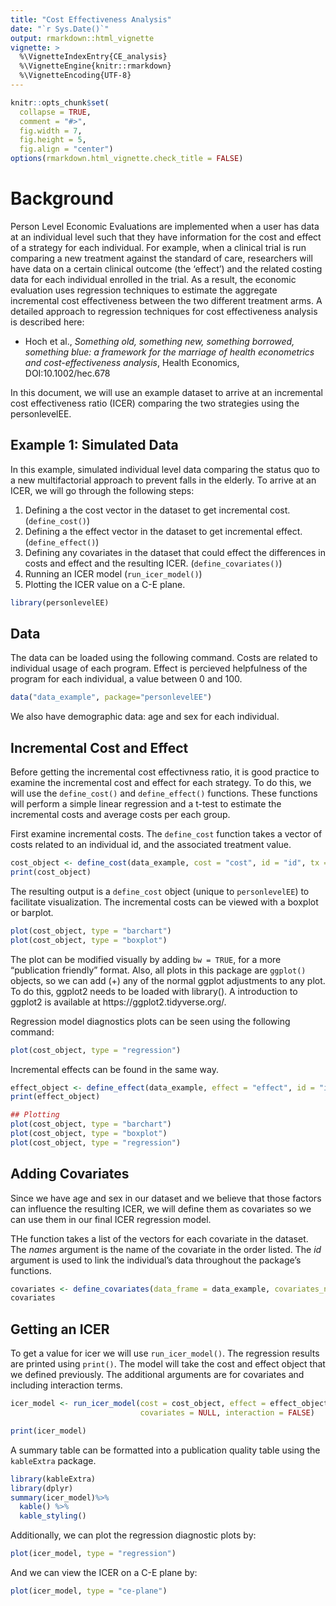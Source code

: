 ```yaml
---
title: "Cost Effectiveness Analysis"
date: "`r Sys.Date()`"
output: rmarkdown::html_vignette
vignette: >
  %\VignetteIndexEntry{CE_analysis}
  %\VignetteEngine{knitr::rmarkdown}
  %\VignetteEncoding{UTF-8}
---
```


```r
knitr::opts_chunk$set(
  collapse = TRUE,
  comment = "#>",
  fig.width = 7,
  fig.height = 5,
  fig.align = "center")
options(rmarkdown.html_vignette.check_title = FALSE)
```

# Background

Person Level Economic Evaluations are implemented when a user has data at an individual level such that they have information for the cost and effect of a strategy for each individual. For example, when a clinical trial is run comparing a new treatment against the standard of care, researchers will have data on a certain clinical outcome (the 'effect') and the related costing data for each individual enrolled in the trial. As a result, the economic evaluation uses regression techniques to estimate the aggregate incremental cost effectiveness between the two different treatment arms. A detailed approach to regression techniques for cost effectiveness analysis is described here:

* Hoch et al., *Something old, something new, something borrowed, something blue: a framework for the marriage of health econometrics and cost-effectiveness analysis*, Health Economics, DOI:10.1002/hec.678

In this document, we will use an example dataset to arrive at an incremental cost effectiveness ratio (ICER) comparing the two strategies using the personlevelEE. 

## Example 1: Simulated Data

In this example, simulated individual level data comparing the status quo to a new multifactorial approach to prevent falls in the elderly. 
To arrive at an ICER, we will go through the following steps:

1. Defining a the cost vector in the dataset to get incremental cost. (`define_cost()`)
2. Defining a the effect vector in the dataset to get incremental effect. (`define_effect()`)
3. Defining any covariates in the dataset that could effect the differences in costs and effect and the resulting ICER. (`define_covariates()`)
4. Running an ICER model (`run_icer_model()`)
5. Plotting the ICER value on a C-E plane. 

```r
library(personlevelEE)
```

## Data 

The data can be loaded using the following command. 
Costs are related to individual usage of each program. Effect is percieved helpfulness of the program for each individual, a value between 0 and 100. 

```r
data("data_example", package="personlevelEE")
```


We also have demographic data: age and sex for each individual.

## Incremental Cost and Effect

Before getting the incremental cost effectivness ratio, it is good practice to examine the incremental cost and effect for each strategy. To do this, we will use the `define_cost()` and `define_effect()` functions. These functions will perform a simple linear regression and a t-test to estimate the incremental costs and average costs per each group. 

First examine incremental costs. The `define_cost` function takes a vector of costs related to an individual id, and the associated treatment value. 
```r
cost_object <- define_cost(data_example, cost = "cost", id = "id", tx = "tx")
print(cost_object)
```


The resulting output is a `define_cost` object (unique to `personlevelEE`) to facilitate visualization. The incremental costs can be viewed with a boxplot or barplot. 
```r
plot(cost_object, type = "barchart")
plot(cost_object, type = "boxplot")
```


The plot can be modified visually by adding `bw = TRUE`, for a more "publication friendly" format. 
Also, all plots in this package are `ggplot()` objects, so we can add (+) any of the normal ggplot adjustments to any plot. To do this, ggplot2 needs to be loaded with library(). A introduction to ggplot2 is available at https://ggplot2.tidyverse.org/.

Regression model diagnostics plots can be seen using the following command:
```r
plot(cost_object, type = "regression")
```


Incremental effects can be found in the same way. 
```r
effect_object <- define_effect(data_example, effect = "effect", id = "id", tx = "tx")
print(effect_object)

## Plotting
plot(cost_object, type = "barchart")
plot(cost_object, type = "boxplot")
plot(cost_object, type = "regression")
```

## Adding Covariates

Since we have age and sex in our dataset and we believe that those factors can influence the resulting ICER, we will define them as covariates so we can use them in our final ICER regression model. 

THe function takes a list of the vectors for each covariate in the dataset. The *names* argument is the name of the covariate in the order listed. The *id* argument is used to link the individual's data throughout the package's functions. 
```r
covariates <- define_covariates(data_frame = data_example, covariates_names = c("age", "sex"), id = "id")
covariates
```


## Getting an ICER

To get a value for icer we will use `run_icer_model()`. The regression results are printed using `print()`. The model will take the cost and effect object that we defined previously. The additional arguments are for covariates and including interaction terms. 

```r
icer_model <- run_icer_model(cost = cost_object, effect = effect_object,
                             covariates = NULL, interaction = FALSE)

print(icer_model)
```


A summary table can be formatted into a publication quality table using the `kableExtra` package.
```r
library(kableExtra)
library(dplyr)
summary(icer_model)%>%
  kable() %>%
  kable_styling()
```

Additionally, we can plot the regression diagnostic plots by:
```r
plot(icer_model, type = "regression")
```

And we can view the ICER on a C-E plane by:
```r
plot(icer_model, type = "ce-plane")
```


